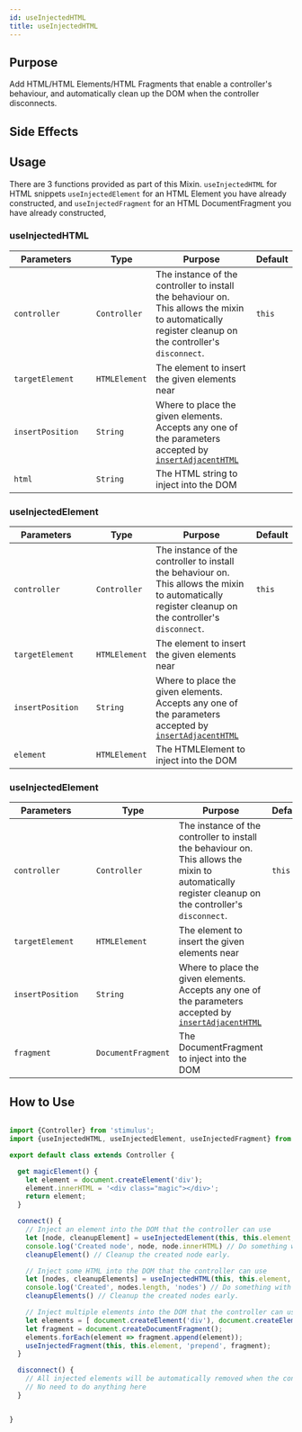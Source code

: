 ```yaml
---
id: useInjectedHTML
title: useInjectedHTML
---
```




## Purpose

Add HTML/HTML Elements/HTML Fragments that enable a controller's behaviour, and automatically clean up the
DOM when the controller disconnects.

## Side Effects
<NoSideEffects/>

## Usage

There are 3 functions provided as part of this Mixin.
`useInjectedHTML` for HTML snippets
`useInjectedElement` for an HTML Element you have already constructed,
and
`useInjectedFragment` for an HTML DocumentFragment you have already constructed,

### useInjectedHTML
| Parameters | | Type | Purpose | Default |
| --- | --- | --- | --- |--- |
| `controller` | | `Controller` | The instance of the controller to install the behaviour on. This allows the mixin to automatically register cleanup on the controller's `disconnect`. | `this` |
| `targetElement` | | `HTMLElement` | The element to insert the given elements near | |
| `insertPosition` | | `String` | Where to place the given elements. Accepts any one of the parameters accepted by [`insertAdjacentHTML`](https://developer.mozilla.org/en-US/docs/Web/API/Element/insertAdjacentHTML) | |
| `html`| | `String` | The HTML string to inject into the DOM |  |

### useInjectedElement
| Parameters | | Type | Purpose | Default |
| --- | --- | --- | --- |--- |
| `controller` | | `Controller` | The instance of the controller to install the behaviour on. This allows the mixin to automatically register cleanup on the controller's `disconnect`. | `this` |
| `targetElement` | | `HTMLElement` | The element to insert the given elements near | |
| `insertPosition` | | `String` | Where to place the given elements. Accepts any one of the parameters accepted by [`insertAdjacentHTML`](https://developer.mozilla.org/en-US/docs/Web/API/Element/insertAdjacentHTML) | |
| `element`| | `HTMLElement` | The HTMLElement to inject into the DOM |  |

### useInjectedElement
| Parameters | | Type | Purpose | Default |
| --- | --- | --- | --- |--- |
| `controller` | | `Controller` | The instance of the controller to install the behaviour on. This allows the mixin to automatically register cleanup on the controller's `disconnect`. | `this` |
| `targetElement` | | `HTMLElement` | The element to insert the given elements near | |
| `insertPosition` | | `String` | Where to place the given elements. Accepts any one of the parameters accepted by [`insertAdjacentHTML`](https://developer.mozilla.org/en-US/docs/Web/API/Element/insertAdjacentHTML) | |
| `fragment`| | `DocumentFragment` | The DocumentFragment to inject into the DOM |  |

## How to Use

```js

import {Controller} from 'stimulus';
import {useInjectedHTML, useInjectedElement, useInjectedFragment} from 'stimulus-library';

export default class extends Controller {

  get magicElement() {
    let element = document.createElement('div');
    element.innerHTML = '<div class="magic"></div>';
    return element;
  }

  connect() {
    // Inject an element into the DOM that the controller can use
    let [node, cleanupElement] = useInjectedElement(this, this.element, 'prepend', this.magicElement)
    console.log('Created node', node, node.innerHTML) // Do something with the created node
    cleanupElement() // Cleanup the created node early.

    // Inject some HTML into the DOM that the controller can use
    let [nodes, cleanupElements] = useInjectedHTML(this, this.element, 'prepend', `<p>Hello World</p>`);
    console.log('Created', nodes.length, 'nodes') // Do something with the created nodes
    cleanupElements() // Cleanup the created nodes early.

    // Inject multiple elements into the DOM that the controller can use, using a DocumentFragment.
    let elements = [ document.createElement('div'), document.createElement('p'), document.createElement('span') ];
    let fragment = document.createDocumentFragment();
    elements.forEach(element => fragment.append(element));
    useInjectedFragment(this, this.element, 'prepend', fragment);
  }

  disconnect() {
    // All injected elements will be automatically removed when the controller is disconnected
    // No need to do anything here
  }


}

```